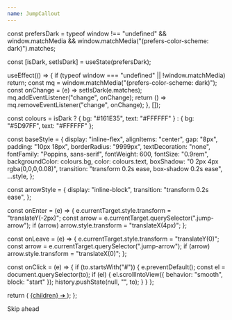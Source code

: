 ```yaml
---
name: JumpCallout
---
```




  const prefersDark =
    typeof window !== "undefined" &&
    window.matchMedia &&
    window.matchMedia("(prefers-color-scheme: dark)").matches;

  const [isDark, setIsDark] = useState(prefersDark);


  useEffect(() => {
    if (typeof window === "undefined" || !window.matchMedia) return;
    const mq = window.matchMedia("(prefers-color-scheme: dark)");
    const onChange = (e) => setIsDark(e.matches);
    mq.addEventListener("change", onChange);
    return () => mq.removeEventListener("change", onChange);
  }, []);

  const colours = isDark
    ? { bg: "#161E35", text: "#FFFFFF" } 
    : { bg: "#5D97FF", text: "#FFFFFF" }; 

  const baseStyle = {
    display: "inline-flex",
    alignItems: "center",
    gap: "8px",
    padding: "10px 18px",
    borderRadius: "9999px",
    textDecoration: "none",
    fontFamily: "Poppins, sans-serif",
    fontWeight: 600,
    fontSize: "0.9rem",
    backgroundColor: colours.bg,
    color: colours.text,
    boxShadow: "0 2px 4px rgba(0,0,0,0.08)",
    transition: "transform 0.2s ease, box-shadow 0.2s ease",
    ...style,
  };

  const arrowStyle = {
    display: "inline-block",
    transition: "transform 0.2s ease",
  };

  const onEnter = (e) => {
    e.currentTarget.style.transform = "translateY(-2px)";
    const arrow = e.currentTarget.querySelector(".jump-arrow");
    if (arrow) arrow.style.transform = "translateX(4px)";
  };

  const onLeave = (e) => {
    e.currentTarget.style.transform = "translateY(0)";
    const arrow = e.currentTarget.querySelector(".jump-arrow");
    if (arrow) arrow.style.transform = "translateX(0)";
  };

  const onClick = (e) => {
    if (to.startsWith("#")) {
      e.preventDefault();
      const el = document.querySelector(to);
      if (el) {
        el.scrollIntoView({ behavior: "smooth", block: "start" });
        history.pushState(null, "", to);
      }
    }
  };

  return (
    <a
      href={to}
      style={baseStyle}
      onMouseEnter={onEnter}
      onMouseLeave={onLeave}
      onClick={onClick}
    >
      <span>{children}</span>
      <span className="jump-arrow" style={arrowStyle} aria-hidden="true">
        ➔
      </span>
    </a>
  );
};

<JumpCallout to="#next">Skip ahead</JumpCallout>
